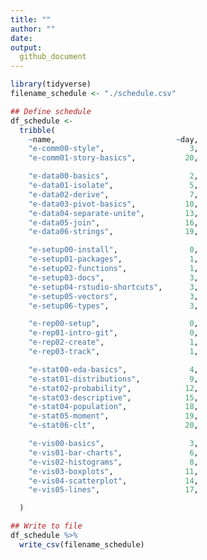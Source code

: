 ```yaml
---
title: ""
author: ""
date:
output:
  github_document
---
```


```r
library(tidyverse)
filename_schedule <- "./schedule.csv"
```

```r
## Define schedule
df_schedule <-
  tribble(
    ~name,                           ~day,
    "e-comm00-style",                   3,
    "e-comm01-story-basics",           20,

    "e-data00-basics",                  2,
    "e-data01-isolate",                 5,
    "e-data02-derive",                  7,
    "e-data03-pivot-basics",           10,
    "e-data04-separate-unite",         13,
    "e-data05-join",                   16,
    "e-data06-strings",                19,

    "e-setup00-install",                0,
    "e-setup01-packages",               1,
    "e-setup02-functions",              1,
    "e-setup03-docs",                   3,
    "e-setup04-rstudio-shortcuts",      3,
    "e-setup05-vectors",                3,
    "e-setup06-types",                  3,

    "e-rep00-setup",                    0,
    "e-rep01-intro-git",                0,
    "e-rep02-create",                   1,
    "e-rep03-track",                    1,

    "e-stat00-eda-basics",              4,
    "e-stat01-distributions",           9,
    "e-stat02-probability",            12,
    "e-stat03-descriptive",            15,
    "e-stat04-population",             18,
    "e-stat05-moment",                 19,
    "e-stat06-clt",                    20,

    "e-vis00-basics",                   3,
    "e-vis01-bar-charts",               6,
    "e-vis02-histograms",               8,
    "e-vis03-boxplots",                11,
    "e-vis04-scatterplot",             14,
    "e-vis05-lines",                   17,

  )

## Write to file
df_schedule %>%
  write_csv(filename_schedule)
```

